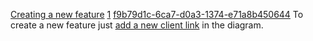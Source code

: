 [[Property:title|Creating a new feature]]
[[Property:weight|1]]
[[Property:uuid|f9b79d1c-6ca7-d0a3-1374-e71a8b450644]]
To create a new feature just [[Creating client-supplier links|add a new client link]]  in the diagram. 
{{seealso|
[[Adding a feature]]  }}




